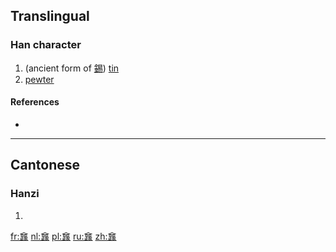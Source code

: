 {{also|𠑳}}
==Translingual==

===Han character===
{{Han char|rn=9|rad=人|as=24|sn=26|four=|canj=OSSO|ids=⿳𠆢𦣦⿰止豕}}

# (ancient form of [[錫]]) [[tin]]
# [[pewter]]

====References====
* {{Han ref|kx=0122.120|uh=34AA|ud=13482}}

----

==Cantonese==

===Hanzi===
{{yue-hanzi|jyut=[[sek3]]|y=sek3}}

# {{defn|lang=yue|sort=人24}}

[[fr:㒪]]
[[nl:㒪]]
[[pl:㒪]]
[[ru:㒪]]
[[zh:㒪]]